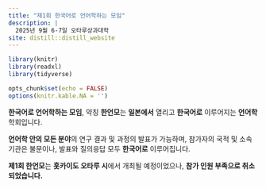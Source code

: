 ```yaml
---
title: "제1회 한국어로 언어학하는 모임"
description: |
  2025년 9월 6-7일 오타루상과대학
site: distill::distill_website
---
```


```r
library(knitr)
library(readxl)
library(tidyverse)

opts_chunk$set(echo = FALSE)
options(knitr.kable.NA = '')
```

**한국어로 언어학하는 모임**, 약칭 **한언모**는 **일본에서** 열리고 **한국어로** 이루어지는 **언어학** 학회입니다.

**언어학 안의 모든 분야**의 연구 결과 및 과정의 발표가 가능하며, 참가자의 국적 및 소속 기관은 불문이나, 발표와 질의응답 모두 **한국어로** 이루어집니다.

**제1회 한언모**는 **홋카이도 오타루 시**에서 개최될 예정이었으나, **참가 인원 부족으로 취소되었습니다.**